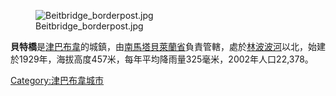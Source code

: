 [[Image:Beitbridge_borderpost.jpg|right]]

'''貝特橋'''是[[津巴布韋|津巴布韋]]的城鎮，由[[南馬塔貝萊蘭省|南馬塔貝萊蘭省]]負責管轄，處於[[林波波河|林波波河]]以北，始建於1929年，海拔高度457米，每年平均降雨量325毫米，2002年人口22,378。

{{Zimbabwe-geo-stub}}
[[Category:津巴布韋城市|Category:津巴布韋城市]]